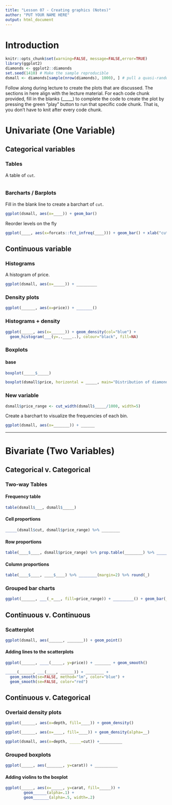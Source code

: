 ```yaml
---
title: "Lesson 07 - Creating graphics (Notes)"
author: "PUT YOUR NAME HERE"
output: html_document
---
```


# Introduction

```r
knitr::opts_chunk$set(warning=FALSE, message=FALSE,error=TRUE) 
library(ggplot2)
diamonds <- ggplot2::diamonds
set.seed(1410) # Make the sample reproducible
dsmall <- diamonds[sample(nrow(diamonds), 1000), ] # pull a quasi-random sample of 1000 records
```

Follow along during lecture to create the plots that are discussed. The sections in here align with the lecture material. 
For each code chunk provided, fill in the blanks (_____) to complete the code to create the plot by pressing the green "play" button to run that specific code chunk. That is, you don't have to knit after every code chunk.


# Univariate (One Variable)


## Categorical variables

### Tables
A table of `cut`. 

```r
 
```


### Barcharts / Barplots
Fill in the blank line to create a barchart of `cut`. 

```r
ggplot(dsmall, aes(x=____)) + geom_bar()
```

Reorder levels on the fly
```r
ggplot(____, aes(x=forcats::fct_infreq(____))) + geom_bar() + xlab("cut")
```

## Continuous variable


### Histograms
A histogram of price. 

```r
ggplot(dsmall, aes(x=_____)) + _________
```

### Density plots

```r
ggplot(______, aes(x=price)) + _______()
```

### Histograms + density 


```r
ggplot(_____, aes(x=______)) + geom_density(col="blue") + 
  geom_histogram(___(y=..____..), colour="black", fill=NA)
```

### Boxplots

#### base
```r
boxplot(_____$_____)
```

```r
boxplot(dsmall$price, horizontal = _____, main="Distribution of diamond prices", xlab="__________")
```


### New variable
```r
dsmall$price_range <- cut_width(dsmall$_____/1000, width=5)
```

Create a barchart to visualize the frequencies of each bin. 

```r
ggplot(dsmall, aes(x=_______)) + ______
```

----

# Bivariate (Two Variables)

## Categorical v. Categorical

### Two-way Tables

#### Frequency table

```r
table(dsmall$___, dsmall$_____)
```

#### Cell proportions

```r
_____(dsmall$cut, dsmall$price_range) %>% ________
```


#### Row proportions

```r
table(____$____, dsmall$price_range) %>% prop.table(________) %>% _____(3)
```


#### Column proportions

```r
table(____$____, ____$____) %>% ________(margin=2) %>% round(_)
```


### Grouped bar charts

```r
ggplot(______, ___(_=___, fill=price_range)) + _________() + geom_bar(_______ = "dodge")
```


## Continuous v. Continuous 

### Scatterplot

```r
ggplot(dsmall, aes(______, _______)) + geom_point()
```

#### Adding lines to the scatterplots 

```r
ggplot(______, ____(_____, y=price)) + _______ + geom_smooth() 
```


```r
_____(______, ___(____, ______)) + ________ + 
  geom_smooth(se=FALSE, method="lm", color="blue") + 
  geom_smooth(se=FALSE, color="red")
```


## Continuous v. Categorical


### Overlaid density plots

```r
ggplot(______, aes(x=depth, fill=____)) + geom_density()
```


```r
ggplot(______, aes(x=____, fill=____)) + geom_density(alpha=__)
```


```r
ggplot(dsmall, aes(x=depth, _____=cut)) +__________
```


### Grouped boxplots

```r
ggplot(_____, aes(_______, y=carat)) + __________
```

#### Adding violins to the boxplot

```r
ggplot(_____, aes(x=_____, y=carat, fill=_____)) +
        geom______(alpha=.1) + 
        geom_______(alpha=.5, width=.2)
```


